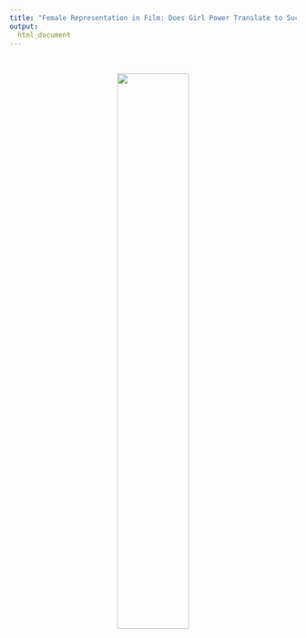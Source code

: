 ```yaml
---
title: "Female Representation in Film: Does Girl Power Translate to Success"
output: 
  html_document
---
```

<style type="text/css">

h1.title {
  text-align: center;
}

</style>

&nbsp;

<center>
<img src="images/Leia.jpg" style="width:50%" class="center">
</center>
